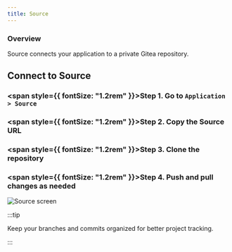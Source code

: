 ```yaml
---
title: Source
---
```


### Overview

Source connects your application to a private Gitea repository.

## Connect to Source

### <span style={{ fontSize: "1.2rem" }}>**Step 1.** Go to `Application > Source`</span>

### <span style={{ fontSize: "1.2rem" }}>**Step 2.** Copy the Source URL</span>

### <span style={{ fontSize: "1.2rem" }}>**Step 3.** Clone the repository</span>

### <span style={{ fontSize: "1.2rem" }}>**Step 4.** Push and pull changes as needed</span>

<img src="/img/source-screen.png" alt="Source screen" className="image" />

:::tip

Keep your branches and commits organized for better project tracking.

:::
